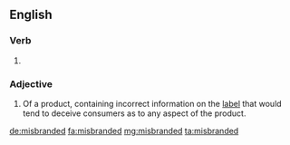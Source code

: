 ==English==

===Verb===
{{head|en}}

# {{en-past of|misbrand}}

===Adjective===
{{en-adj}}
# {{context|US|legal|lang=en}} Of a product, containing incorrect information on the [[label]] that would tend to deceive consumers as to any aspect of the product.

[[de:misbranded]]
[[fa:misbranded]]
[[mg:misbranded]]
[[ta:misbranded]]